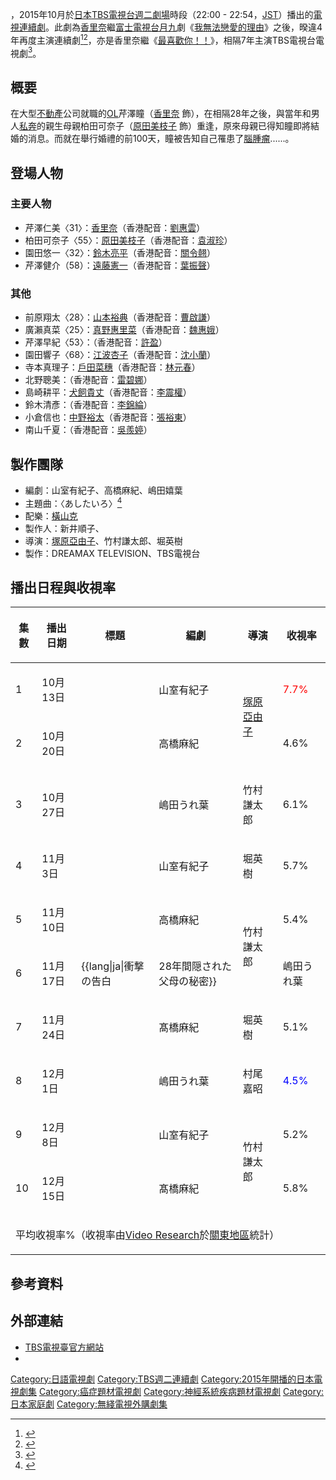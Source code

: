 {{noteTA
|G1=JP Show
}}
{{電視節目資訊框
| 顏色       = #FFA500
| 名稱       = 婚禮前的日子
| 原名       = {{lang|ja|結婚式の前日に}}
| 圖片       = Wedding2015.JPG
| 類型       =  
| 原創       = 
| 導演       = [[塚原亞由子|塚原亞由子]]<br>竹村謙太郎<br>堀英樹
| 編劇       = 山室有紀子<br>高橋麻紀<br>嶋田嬉葉
| 演出       = [[香里奈|香里奈]]<!--此欄指「主演」者。非主演請勿植入-->
| 主題曲     = 〈あしたいろ〉{{link-ja|安田瑞|安田レイ}}
| 國家       = {{JPN}}
| 地區       = {{JPN}}
| 語言       = [[日語|日語]]
| 季數       = 
| 集數       = 10
| 製作人     = 新井順子、{{link-ja|橘康仁|橘康仁}}
| 配樂       = 
| 外景       = {{JPN}}[[神奈川縣|神奈川縣]][[江之島|江之島]]
| 每集長     = 54分鐘（含廣告）
| 頻道       = [[TBS電視台|TBS電視台]]
| 電視網     = 
| 音訊制式   = [[立體聲|立體聲]]
| 開始       = 2015年10月13日
| 結束       = 2015年12月15日
| 首播國家1  = {{HKG}}
| 電視台1    = [[無綫網絡電視|無綫網絡電視]][[日劇台|日劇台]]
| 視頻制式1  = 
| 音頻制式1  = [[立體聲|立體聲]]
| 開始1      = 2016年2月7日
| 結束1      = 2016年3月6日
| 中國大陸名稱 = 
| 台灣名稱     =
| 港澳名稱     = 婚禮前的100天
| 馬新名稱     = 
| 官方網站   = http://www.tbs.co.jp/kekkonshiki2015/
| imdb_id    = 
| tv_com_id  = 
}}
{{日本作品|婚禮前的日子|結婚式の前日に|100 days -Love, Marriage, Sickness and Mom-}}，2015年10月於[[日本|日本]][[TBS電視台|TBS電視台]][[TBS週二連續劇|週二劇場]]時段（22:00 - 22:54，[[日本標準時|JST]]）播出的[[電視連續劇|電視連續劇]]。此劇為[[香里奈|香里奈]]繼[[富士電視台|富士電視台]][[月九|月九]]劇《[[我無法戀愛的理由|我無法戀愛的理由]]》之後，暌違4年再度主演連續劇<ref>{{Cite web |url=http://ent.china.com.cn/2015-08/24/content_36399622.htm |title=香里奈时隔四年再担主演 《婚礼前日》饰脑瘤新娘 |access-date=2015-09-22 |archive-date=2015-10-03 |archive-url=https://web.archive.org/web/20151003203022/http://ent.china.com.cn/2015-08/24/content_36399622.htm |dead-url=no }}</ref><ref>{{cite web|url=http://www.sanspo.com/geino/news/20150824/geo15082405040006-n1.html|title=香里奈、4年ぶり連ドラ主演で“難役”！脳腫瘍と闘うドタバタ花嫁|publisher=サンケイスポーツ|date=2015-08-24|accessdate=2015-08-24|archive-date=2019-12-01|archive-url=https://web.archive.org/web/20191201130824/https://www.sanspo.com/geino/news/20150824/geo15082405040006-n1.html|dead-url=no}}</ref>，亦是香里奈繼《[[至愛寶貝～天使少女的育兒日記～#電視劇|最喜歡你！！]]》，相隔7年主演TBS電視台電視劇<ref>{{cite web|url=http://www.cinemacafe.net/article/2015/08/24/33602.html|title=香里奈、鈴木亮平を相手役に7年ぶりTBSドラマ主演！「結婚式の前日に」|publisher=cinemacafe|date=2015-08-24|accessdate=2015-08-24|archive-date=2019-12-01|archive-url=https://web.archive.org/web/20191201021735/https://www.cinemacafe.net/article/2015/08/24/33602.html|dead-url=no}}</ref>。

== 概要 ==
在大型[[不動產|不動產]]公司就職的[[辦公室女職員|OL]]芹澤瞳（[[香里奈|香里奈]] 飾），在相隔28年之後，與當年和男人[[私奔|私奔]]的親生母親柏田可奈子（[[原田美枝子|原田美枝子]] 飾）重逢，原來母親已得知瞳即將結婚的消息。而就在舉行婚禮的前100天，瞳被告知自己罹患了[[腦腫瘤|腦腫瘤]]......。

== 登場人物 ==
=== 主要人物 ===
*芹澤仁美〈31〉：[[香里奈|香里奈]]（香港配音：[[劉惠雲|劉惠雲]]）
*柏田可奈子〈55〉：[[原田美枝子|原田美枝子]]（香港配音：[[袁淑珍|袁淑珍]]）
*園田悠一〈32〉：[[鈴木亮平|鈴木亮平]]（香港配音：[[關令翹|關令翹]]）
*芹澤健介（58）：[[遠藤憲一|遠藤憲一]]（香港配音：[[葉振聲|葉振聲]]）

=== 其他 ===
*前原翔太〈28〉：[[山本裕典|山本裕典]]（香港配音：[[曹啟謙|曹啟謙]]）
*廣瀨真菜〈25〉：[[真野惠里菜|真野惠里菜]]（香港配音：[[魏惠娥|魏惠娥]]）
*芹澤早紀〈53〉：{{link-ja|美保純|美保純}}（香港配音：[[許盈|許盈]]）
*園田響子〈68〉：[[江波杏子|江波杏子]]（香港配音：[[沈小蘭|沈小蘭]]）
*寺本真理子：[[戶田菜穗|戶田菜穗]]（香港配音：[[林元春|林元春]]）
*北野聰美：{{link-ja|藤田弓子|藤田弓子}}（香港配音：[[雷碧娜|雷碧娜]]）
*島崎耕平：[[犬飼貴丈|犬飼貴丈]]（香港配音：[[李震權|李震權]]）
*鈴木清彥：{{link-ja|矢柴俊博|矢柴俊博}}（香港配音：[[李錦綸_(配音員)|李錦綸]]）
*小倉信也：[[中野裕太|中野裕太]]（香港配音：[[張裕東|張裕東]]）
*南山千夏：{{link-ja|池田沙絵美|池田沙繪美]]}}（香港配音：[[吳羨婷|吳羨婷]]）

== 製作團隊 ==
* 編劇：山室有紀子、高橋麻紀、嶋田嬉葉
* 主題曲：〈あしたいろ〉{{link-ja|安田瑞|安田レイ}}<ref>{{cite web|url=http://natalie.mu/music/news/160449|title=安田レイ、香里奈主演ドラマをハートフルなバラード「あしたいろ」で彩る|publisher=音楽ナタリー|date=2015-09-18|accessdate=2015-09-18|archive-date=2019-12-02|archive-url=https://web.archive.org/web/20191202070903/https://natalie.mu/music/news/160449|dead-url=no}}</ref>
* 配樂：[[橫山克|橫山克]]
* 製作人：新井順子、{{link-ja|橘康仁|橘康仁}}
* 導演：[[塚原亞由子|塚原亞由子]]、竹村謙太郎、堀英樹
* 製作：DREAMAX TELEVISION、TBS電視台

== 播出日程與收視率 ==
{| class="wikitable" style="text-align:center"
|-
!集數!!播出日期!!標題!!編劇!!導演!!收視率
|-
|1||10月13日||{{lang|ja|娘と母の奇跡の100日間}}||山室有紀子||rowspan="2"|[[塚原亞由子|塚原亞由子]]||<span style="color:red">7.7%</span>
|-
|2||10月20日||{{lang|ja|婚約解消！？5年生存率には負けない！}}||高橋麻紀||4.6%
|-
|3||10月27日||{{lang|ja|俺より長く生きろ！父が娘に出来る事……}}||嶋田うれ葉||竹村謙太郎||6.1%
|-
|4||11月{{0}}3日||{{lang|ja|不器用すぎる母の愛、結婚を諦めないで！}}||山室有紀子||堀英樹||5.7%
|-
|5||11月10日||{{lang|ja|折れそうな心……彼の夢を奪いたくない！}}||高橋麻紀||rowspan="2"|竹村謙太郎||5.4%
|-
|6||11月17日||{{lang|ja|衝撃の告白!!28年間隠された父母の秘密}}||嶋田うれ葉||5.6%
|-
|7||11月24日||{{lang|ja|人生で絶対に手放せないものを見つけた！}}||髙橋麻紀||堀英樹||5.1%
|-
|8||12月{{0}}1日||{{lang|ja|やっと辿り着いた…幸せに忍び寄る狂気}}||嶋田うれ葉||村尾嘉昭||<span style="color:blue">4.5%</span>
|-
|9||12月{{0}}8日||{{lang|ja|最後の旅行…本当の家族になりたいのに}}||山室有紀子||rowspan="2"|竹村謙太郎||5.2%
|-
|10||12月15日||{{lang|ja|涙の最終回!あなたに会えて良かった……}}||髙橋麻紀||5.8%
|-
!colspan="6"|平均收視率%（收視率由[[Video_Research|Video Research]]於[[關東地區|關東地區]]統計）
|}

== 參考資料 == 
{{Reflist}}

== 外部連結 ==
* [http://www.tbs.co.jp/kekkonshiki2015/ TBS電視臺官方網站] {{Wayback|url=http://www.tbs.co.jp/kekkonshiki2015/ |date=20201005162907 }}{{ja}}
* {{Twitter|kekkonshiki_tbs|婚禮前的日子}}{{ja}}

{{電視節目的變遷
| 電視台={{flagicon|JPN}} [[TBS電視台|TBS電視台]]
| 播放檔次= [[TBS週二連續劇|週二連續劇]]
| 節目名稱=-{婚禮前的日子}-<br>（2015年10月13日－2015年12月15日）
| 上一節目=-{[[酒店禮賓部|酒店禮賓部]]}-<br>（2015年7月7日－2015年9月22日）
| 下一節目=-{[[請和這個沒用的我談戀愛|請和這個沒用的我談戀愛]]}-<br>（2016年1月12日－2016年3月15日）
}}
{{電視節目的變遷
|電視台= {{flagicon|HK}} 香港 [[無綫網絡電視|無綫網絡電視]][[日劇台|日劇台]]
|播放檔次= 星期日 15:30－17:25、19:30－21:30及23:30－1:30
|節目名稱= 婚禮-{前}-的100天<br/>（2016年2月7日－2016年3月6日）
|上一節目={{link-ja|街坊消防隊|HEAT (テレビドラマ)}}<br/>（2016年1月3日－2016年1月31日）
|下一節目= -{[[拜託請愛我|拜託請愛我]]}-<br/>（2016年3月13日 - 2016年4月17日）
}}
{{TBS週二連續劇}}
{{2016年香港播出之日劇}}
{{DEFAULTSORT:kekkonshiki}}
[[Category:日語電視劇|Category:日語電視劇]]
[[Category:TBS週二連續劇|Category:TBS週二連續劇]]
[[Category:2015年開播的日本電視劇集|Category:2015年開播的日本電視劇集]]
[[Category:癌症題材電視劇|Category:癌症題材電視劇]]
[[Category:神經系統疾病題材電視劇|Category:神經系統疾病題材電視劇]]
[[Category:日本家庭劇|Category:日本家庭劇]]
[[Category:無綫電視外購劇集|Category:無綫電視外購劇集]]